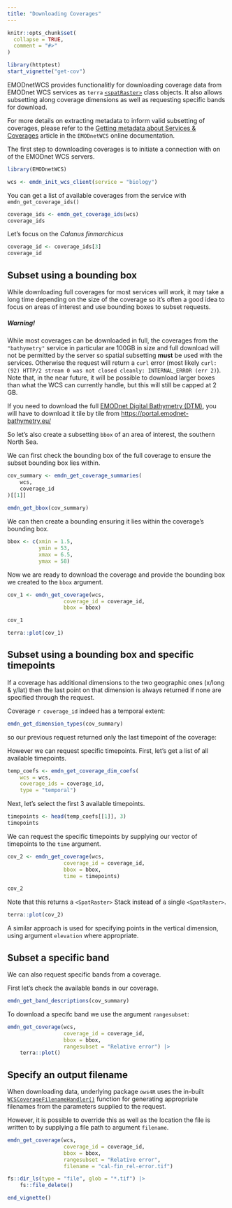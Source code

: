 ```yaml
---
title: "Downloading Coverages"
---
```


```r
knitr::opts_chunk$set(
  collapse = TRUE,
  comment = "#>"
)

library(httptest)
start_vignette("get-cov")
```

EMODnetWCS provides functionalitly for downloading coverage data from EMODnet WCS services as `terra` [`<spatRaster>`](https://rspatial.github.io/terra/reference/SpatRaster-class.html) class objects. It also allows subsetting along coverage dimensions as well as requesting specific bands for download.

For more details on extracting metadata to inform valid subsetting of coverages, please refer to the [Getting metadata about Services & Coverages](https://emodnet.github.io/EMODnetWCS/articles/metadata.html) article in the `EMODnetWCS` online documentation.


The first step to downloading coverages is to initiate a connection with on of the EMODnet WCS servers.

```r
library(EMODnetWCS)
```


```r
wcs <- emdn_init_wcs_client(service = "biology")

```

You can get a list of available coverages from the service with `emdn_get_coverage_ids()`

```r
coverage_ids <- emdn_get_coverage_ids(wcs)
coverage_ids
```

Let's focus on the _Calanus finmarchicus_
```r
coverage_id <- coverage_ids[3]
coverage_id

```


## Subset using a bounding box

While downloading full coverages for most services will work, it may take a long time depending on the size of the coverage so it's often a good idea to focus on areas of interest and use bounding boxes to subset requests.

<div class="alert alert-warning" role="alert">

<h5> **Warning!**</h5>

<p>While most coverages can be downloaded in full, the coverages from the `"bathymetry"` service in particular are 100GB in size and full download will not be permitted by the server so spatial subsetting **must** be used with the services. Otherwise the request will return a `curl` error (most likely ` curl: (92) HTTP/2 stream 0 was not closed cleanly: INTERNAL_ERROR (err 2)`). Note that, in the near future, it will be possible to download larger boxes than what the WCS can currently handle, but this will still be capped at 2 GB.</p>

<p>If you need to download the full [EMODnet Digital Bathymetry (DTM)](https://data.europa.eu/data/datasets/emodnet_bathymetry?locale=en), you will have to download it tile by tile from <https://portal.emodnet-bathymetry.eu/></p>

</div>

So let's also create a subsetting `bbox` of an area of interest, the southern North Sea. 

We can first check the bounding box of the full coverage to ensure the subset bounding box lies within.

```r
cov_summary <- emdn_get_coverage_summaries(
    wcs,
    coverage_id
)[[1]]
    
emdn_get_bbox(cov_summary)
```

We can then create a bounding ensuring it lies within the coverage's bounding box.
```r
bbox <- c(xmin = 1.5, 
          ymin = 53,
          xmax = 6.5, 
          ymax = 58)
```


Now we are ready to download the coverage and provide the bounding box we created to the `bbox` argument.

```r
cov_1 <- emdn_get_coverage(wcs,
                  coverage_id = coverage_id,
                  bbox = bbox)

cov_1
```

```r
terra::plot(cov_1)
```



## Subset using a bounding box and specific timepoints

If a coverage has additional dimensions to the two geographic ones (x/long & y/lat) then the last point on that dimension is always returned if none are specified through the request.

Coverage `r coverage_id` indeed has a temporal extent:

```r
emdn_get_dimension_types(cov_summary)
```

so our previous request returned only the last timepoint of the coverage:

However we can request specific timepoints. First, let's get a list of all available timepoints.

```r
temp_coefs <- emdn_get_coverage_dim_coefs(
    wcs = wcs,
    coverage_ids = coverage_id,
    type = "temporal")
```

Next, let's select the first 3 available timepoints.
```r
timepoints <- head(temp_coefs[[1]], 3)
timepoints
```

We can request the specific timepoints by supplying our vector of timepoints to the `time` argument.
```r
cov_2 <- emdn_get_coverage(wcs,
                  coverage_id = coverage_id,
                  bbox = bbox,
                  time = timepoints)
```

```r
cov_2
```

Note that this returns a ` <SpatRaster>` Stack instead of a single `<SpatRaster>`.
```r
terra::plot(cov_2)
```


A similar approach is used for specifying points in the vertical dimension, using argument `elevation` where appropriate.

## Subset a specific band

We can also request specific bands from a coverage. 

First let's check the available bands in our coverage.

```r
emdn_get_band_descriptions(cov_summary)
```

To download a specifc band we use the argument `rangesubset`:
```r
emdn_get_coverage(wcs, 
                  coverage_id = coverage_id,
                  bbox = bbox,
                  rangesubset = "Relative error") |> 
    terra::plot()
```



## Specify an output filename

When downloading data, underlying package `ows4R` uses the in-built [`WCSCoverageFilenameHandler()`](https://eblondel.github.io/ows4R/reference/WCSCoverageFilenameHandler.html) function for generating appropriate filenames from the parameters supplied to the request.

However, it is possible to override this as well as the location the file is written to by supplying a file path to argument `filename`.

```r
emdn_get_coverage(wcs, 
                  coverage_id = coverage_id,
                  bbox = bbox,
                  rangesubset = "Relative error",
                  filename = "cal-fin_rel-error.tif")
```


```r
fs::dir_ls(type = "file", glob = "*.tif") |>
    fs::file_delete()
```



```r
end_vignette()
```
